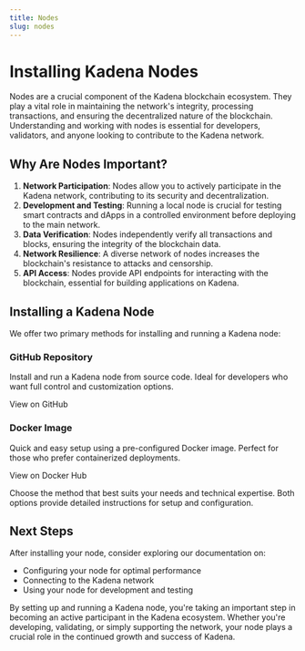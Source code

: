 ```yaml
---
title: Nodes
slug: nodes
---
```



<head>
  <title>Installation: Nodes</title>
  <meta name="description" content="Learn about the importance of Kadena nodes and how to install them using GitHub or Docker." />
</head>

# Installing Kadena Nodes

Nodes are a crucial component of the Kadena blockchain ecosystem. They play a vital role in maintaining the network's integrity, 
processing transactions, and ensuring the decentralized nature of the blockchain. Understanding and working with nodes is essential 
for developers, validators, and anyone looking to contribute to the Kadena network.

## Why Are Nodes Important?

1. **Network Participation**: Nodes allow you to actively participate in the Kadena network, contributing to its security and decentralization.
2. **Development and Testing**: Running a local node is crucial for testing smart contracts and dApps in a controlled environment before deploying to the main network.
3. **Data Verification**: Nodes independently verify all transactions and blocks, ensuring the integrity of the blockchain data.
4. **Network Resilience**: A diverse network of nodes increases the blockchain's resistance to attacks and censorship.
5. **API Access**: Nodes provide API endpoints for interacting with the blockchain, essential for building applications on Kadena.

## Installing a Kadena Node

We offer two primary methods for installing and running a Kadena node:

<div className="row">
  <div className="col col--6 margin-bottom--lg">
    <div className="card">
      <div className="card__header">
        <h3>GitHub Repository</h3>
      </div>
      <div className="card__body">
        <p>
          Install and run a Kadena node from source code. Ideal for developers who want full control and customization options.
        </p>
      </div>
      <div className="card__footer">
        <Link
          className="button button--secondary button--block"
          to="https://github.com/kadena-io/chainweb-node?tab=readme-ov-file#installing-chainweb"
        >
          View on GitHub
        </Link>
      </div>
    </div>
  </div>
  <div className="col col--6 margin-bottom--lg">
    <div className="card">
      <div className="card__header">
        <h3>Docker Image</h3>
      </div>
      <div className="card__body">
        <p>
          Quick and easy setup using a pre-configured Docker image. Perfect for those who prefer containerized deployments.
        </p>
      </div>
      <div className="card__footer">
        <Link
          className="button button--secondary button--block"
          to="https://hub.docker.com/r/kadena/chainweb-node"
        >
          View on Docker Hub
        </Link>
      </div>
    </div>
  </div>
</div>

Choose the method that best suits your needs and technical expertise. Both options provide detailed instructions 
for setup and configuration.

## Next Steps

After installing your node, consider exploring our documentation on:
- Configuring your node for optimal performance
- Connecting to the Kadena network
- Using your node for development and testing

By setting up and running a Kadena node, you're taking an important step in becoming an active participant in 
the Kadena ecosystem. Whether you're developing, validating, or simply supporting the network, your node plays 
a crucial role in the continued growth and success of Kadena.
